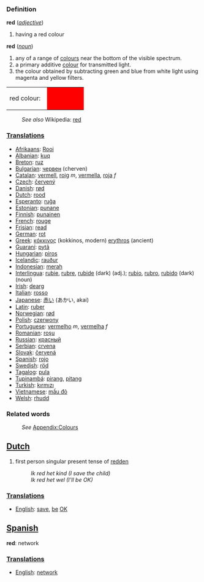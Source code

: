 ===Definition===
;'''red''' (''[[adjective]]'')
#having a red colour
;'''red''' (''[[noun]]'')
#any of a range of [[color|colour]]s near the bottom of the visible spectrum.
#a primary additive [[color|colour]] for transmitted light. 
#the colour obtained by subtracting green and blue from white light using magenta and yellow filters.
<table><tr><td>red colour: &nbsp;</td>
<td bgcolor="#FF0000" width="80">&nbsp; </td></tr></table>
:''See also'' Wikipedia: [[w:red|red]]

===[[Translation]]s===

* [[Afrikaans]]: [[Rooi]]
* [[Albanian]]: [[kuq]]
* [[Breton]]: [[ruz]]
* [[Bulgarian]]: [[червен]] (cherven)
* [[Catalan]]: [[vermell]], [[roig]] ''m'', [[vermella]], [[roja]] ''f''
* [[Czech]]: [[červený]]
* [[Danish]]: [[rød]]
* [[Dutch]]: [[rood]]
* [[Esperanto]]: [[ruĝa]]
* [[Estonian]]: [[punane]]
* [[Finnish]]: [[punainen]]
* [[French]]: [[rouge]]
* [[Frisian]]: [[read]]
* [[German]]: [[rot]]
* [[Greek]]: [[κόκκινος]] (kokkinos, modern) [[erythros]] (ancient)
* [[Guaraní]]: [[pytã]]
* [[Hungarian]]: [[piros]]
* [[Icelandic]]: [[rauður]]
* [[Indonesian]]: [[merah]]
* [[Interlingua]]: [[rubie]], [[rubre]], [[rubide]] (dark) (adj.); [[rubio]], [[rubro]], [[rubido]] (dark) (noun)
* [[Irish]]: [[dearg ]]
* [[Italian]]: [[rosso]]
* [[Japanese]]: [[赤い]] (あかい, akai)
* [[Latin]]: [[ruber]]
* [[Norwegian]]: [[rød]]
* [[Polish]]: [[czerwony]]
* [[Portuguese]]: [[vermelho]] ''m'', [[vermelha]] ''f''
* [[Romanian]]: [[roşu]]
* [[Russian]]: [[красный]]
* [[Serbian]]: [[crvena]]
* [[Slovak]]: [[červená]]
* [[Spanish]]: [[rojo]]
* [[Swedish]]: [[röd]]
* [[Tagalog]]: [[pula]]
* [[Tupinambá]]: [[pirang]], [[pitang]]
* [[Turkish]]: [[kırmızı]]
* [[Vietnamese]]: [[mầu đỏ]]
* [[Welsh]]: [[rhudd]]

===Related words===
:''See'' [[Wiktionary_Appendix:Colours|Appendix:Colours]]

==[[Dutch]]==

#first person singular present tense of [[redden]]
#:''Ik red het kind (I save the child)''
#:''Ik red het wel (I'll be OK)''

===[[Translation]]s===
* [[English]]: [[save]], [[be]] [[OK]]

==[[Spanish]]==

'''red''': network

===[[Translation]]s===
* [[English]]: [[network]]